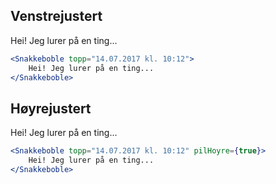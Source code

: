 
## Venstrejustert

<Example>
    <Snakkeboble topp="14.07.2017 kl. 10:12">
        Hei! Jeg lurer på en ting...
    </Snakkeboble>
</Example>

```jsx
<Snakkeboble topp="14.07.2017 kl. 10:12">
    Hei! Jeg lurer på en ting...
</Snakkeboble>
```

## Høyrejustert

<Example>
    <Snakkeboble topp="14.07.2017 kl. 10:12" pilHoyre={true}>
        Hei! Jeg lurer på en ting...
    </Snakkeboble>
</Example>

```jsx
<Snakkeboble topp="14.07.2017 kl. 10:12" pilHoyre={true}>
    Hei! Jeg lurer på en ting...
</Snakkeboble>
```